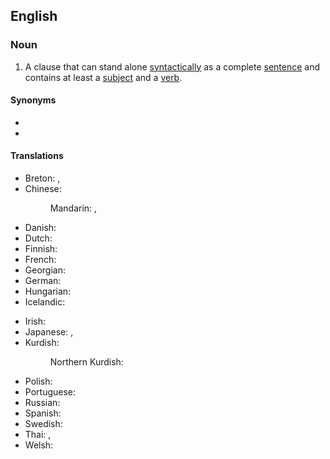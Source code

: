 {{also|main-clause}}
==English==

===Noun===
{{en-noun}}

# {{lb|en|grammar}} A clause that can stand alone [[syntactically]] as a complete [[sentence]] and contains at least a [[subject]] and a [[verb]].

====Synonyms====
* {{l|en|independent clause}}
* {{l|en|matrix clause}}

====Translations====
{{trans-top|grammar: clause that can stand alone syntactically}}
* Breton: {{t+|br|pennlavarenn|f}}, {{t|br|lavarenn dizalc'h|f}}
* Chinese:
*: Mandarin: {{t|cmn|主要小句|tr=zhǔyào xiǎojù|sc=Hani}}, {{t+|cmn|主句|tr=zhǔjù|sc=Hani}}
* Danish: {{t|da|hovedsætning|c}}
* Dutch: {{t+|nl|hoofdzin|m}}
* Finnish: {{t+|fi|päälause}}
* French: {{t|fr|proposition principale|f}}
* Georgian: {{t|ka|მთავარი წინადადება}}
* German: {{t+|de|Hauptsatz|m}}
* Hungarian: {{t+|hu|főmondat}}
* Icelandic: {{t+|is|aðalsetning|f}}
{{trans-mid}}
* Irish: {{t|ga|príomhchlásal|m}}
* Japanese: {{t+|ja|主文|tr=しゅぶん, jūbun|sc=Jpan}}, {{t|ja|主節|tr=しゅせつ, shusetsu|sc=Jpan}}
* Kurdish:
*: Northern Kurdish: {{t+|kmr|hevoka sereke|f}}
* Polish: {{t|pl|zdanie główne|n}}
* Portuguese: {{t|pt|[[oração]] [[coordenada]]|f}}
* Russian: {{t|ru|гла́вное предложе́ние|n}}
* Spanish: {{t|es|proposición principal|f}}
* Swedish: {{t+|sv|huvudsats|c}}
* Thai: {{t+|th|มุขยประโยค}}, {{t+|th|ประโยคหลัก}}
* Welsh: {{t|cy|prif gymal|m}}
{{trans-bottom}}